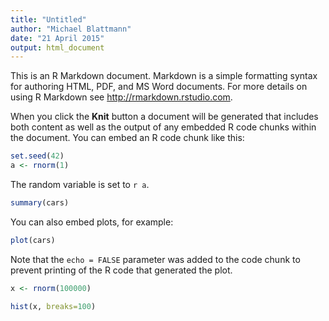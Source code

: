 ```yaml
---
title: "Untitled"
author: "Michael Blattmann"
date: "21 April 2015"
output: html_document
---
```


This is an R Markdown document. Markdown is a simple formatting syntax for authoring HTML, PDF, and MS Word documents. For more details on using R Markdown see <http://rmarkdown.rstudio.com>.

When you click the **Knit** button a document will be generated that includes both content as well as the output of any embedded R code chunks within the document. You can embed an R code chunk like this:


```r
set.seed(42)
a <- rnorm(1)
```


The random variable is set to `r a`.



```r
summary(cars)
```

You can also embed plots, for example:

```r
plot(cars)
```

Note that the `echo = FALSE` parameter was added to the code chunk to prevent printing of the R code that generated the plot.


```r
x <- rnorm(100000)

hist(x, breaks=100)

```

